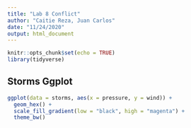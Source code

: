 ```yaml
---
title: "Lab 8 Conflict"
author: "Caitie Reza, Juan Carlos"
date: "11/24/2020"
output: html_document
---
```


```r
knitr::opts_chunk$set(echo = TRUE)
library(tidyverse)
```

## Storms Ggplot


```r
ggplot(data = storms, aes(x = pressure, y = wind)) +
  geom_hex() +
  scale_fill_gradient(low = "black", high = "magenta") +
  theme_bw()
```


